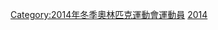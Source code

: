 {{commonscat|2014 Winter Olympics medal winners}}

[[Category:2014年冬季奧林匹克運動會運動員|Category:2014年冬季奧林匹克運動會運動員]]
[[Category:各年冬季奥林匹克运动会奖牌得主|2014]]